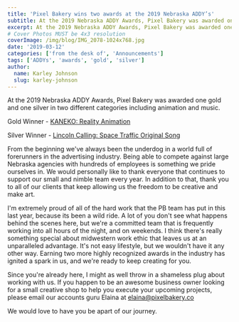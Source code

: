```yaml
---
title: 'Pixel Bakery wins two awards at the 2019 Nebraska ADDY’s'
subtitle: At the 2019 Nebraska ADDY Awards, Pixel Bakery was awarded one gold and one silver in two different categories including animation and music.
excerpt: At the 2019 Nebraska ADDY Awards, Pixel Bakery was awarded one gold and one silver in two different categories including animation and music.
# Cover Photos MUST be 4x3 resolution
coverImage: /img/blog/IMG_2078-1024x768.jpg
date: '2019-03-12'
categories: ['from the desk of', 'Announcements']
tags: ['ADDYs', 'awards', 'gold', 'silver']
author:
  name: Karley Johnson
  slug: karley-johnson
---
```

At the 2019 Nebraska ADDY Awards, Pixel Bakery was awarded one gold and one silver in two different categories including animation and music.

Gold Winner - [KANEKO: Reality Animation](https://pixelbakery.com/work/case-studies/kaneko-reality/)

Silver Winner - [Lincoln Calling: Space Traffic Original Song](https://vimeo.com/262479074)

From the beginning we've always been the underdog in a world full of forerunners in the advertising industry. Being able to compete against large Nebraska agencies with hundreds of employees is something we pride ourselves in. We would personally like to thank everyone that continues to support our small and nimble team every year. In addition to that, thank you to all of our clients that keep allowing us the freedom to be creative and make art.

I'm extremely proud of all of the hard work that the PB team has put in this last year, because its been a wild ride. A lot of you don't see what happens behind the scenes here, but we're a committed team that is frequently working into all hours of the night, and on weekends. I think there's really something special about midwestern work ethic that leaves us at an unparalleled advantage. It's not easy lifestyle, but we wouldn't have it any other way. Earning two more highly recognized awards in the industry has ignited a spark in us, and we're ready to keep creating for you.

Since you're already here, I might as well throw in a shameless plug about working with us. If you happen to be an awesome business owner looking for a small creative shop to help you execute your upcoming projects, please email our accounts guru Elaina at elaina@pixelbakery.co

We would love to have you be apart of our journey.
